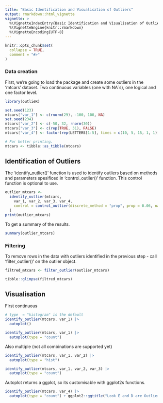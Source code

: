 ```yaml
---
title: "Basic Identification and Visualisation of Outliers"
output: rmarkdown::html_vignette
vignette: >
  %\VignetteIndexEntry{Basic Identification and Visualisation of Outliers}
  %\VignetteEngine{knitr::rmarkdown}
  %\VignetteEncoding{UTF-8}
---
```


```r
knitr::opts_chunk$set(
  collapse = TRUE,
  comment = "#>"
)
```
### Data creation

First, we’re going to load the package and create some outliers in the 'mtcars' dataset. Two continuous variables (one with NA´s), one logical and one factor level. 

```r
library(outlieR)

set.seed(123)
mtcars["var_1"] <- c(rnorm(29), -100, 100, NA)
set.seed(234)
mtcars["var_2"] <- c(-50, 32, rnorm(30))
mtcars["var_3"] <- c(rep(TRUE, 31), FALSE)
mtcars["var_4"] <- factor(rep(LETTERS[1:5], times = c(10, 5, 15, 1, 1)))

# For better printing.
mtcars <- tibble::as_tibble(mtcars)
```
## Identification of Outliers

The 'identify_outlier()' function is used to identify outliers based on methods and parameters spesificed in 'control_outlier()' function. This control function is optional to use. 


```r
outlier_mtcars <-
  identify_outlier(mtcars,
    var_1, var_2, var_3, var_4,
    control = control_outlier(discrete_method = "prop", prop = 0.06, na_action = "keep")
  )
print(outlier_mtcars)
```

To get a summary of the results. 

```r
summary(outlier_mtcars)
```


### Filtering

To remove rows in the data with outliers identified in the previous step - call 'filter_outlier()' on the outlier object. 
```r
filtred_mtcars <- filter_outlier(outlier_mtcars)

tibble::glimpse(filtred_mtcars)
```

## Visualisation

First continuous 
```r
# type  = "histogram" is the default
identify_outlier(mtcars, var_1) |>
  autoplot()

identify_outlier(mtcars, var_1) |>
  autoplot(type = "count")
```

Also multiple 
(not all combinations are supported yet)

```r
identify_outlier(mtcars, var_1, var_2) |>
  autoplot(type = "hist")

identify_outlier(mtcars, var_1, var_2, var_3) |>
  autoplot(type = "count")
```

Autoplot returns a ggplot, so its customisable with ggplot2s functions. 

```r
identify_outlier(mtcars, var_4) |>
  autoplot(type = "count") + ggplot2::ggtitle("Look E and D are Outliers")
```

